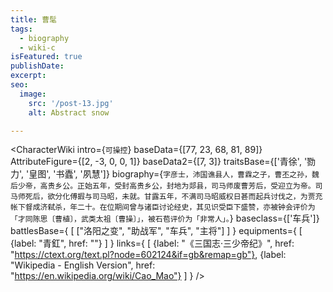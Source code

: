 ```yaml
---
title: 曹髦
tags:
  - biography
  - wiki-c
isFeatured: true
publishDate:
excerpt:
seo:
  image:
    src: '/post-13.jpg'
    alt: Abstract snow

---
```



<CharacterWiki
  intro={`可操控`}
  baseData={[77, 23, 68, 81, 89]}
  AttributeFigure={[2, -3, 0, 0, 1]}
  baseData2={[7, 3]}
  traitsBase={['青徐', '勠力', '皇图', '书蠹', '夙慧']}
  biography={`字彦士，沛国谯县人，曹霖之子，曹丕之孙，魏后少帝，高贵乡公。正始五年，受封高贵乡公，封地为郯县，司马师废曹芳后，受迎立为帝。司马师死后，欲分化傅嘏与司马昭，未就。甘露五年，不满司马昭威权日甚而起兵讨伐之，为贾充帐下督成济弑杀，年二十。在位期间曾与诸臣讨论经史，其见识受臣下盛赞，亦被钟会评价为「才同陈思〔曹植〕，武类太祖〔曹操〕」，被石苞评价为「非常人」。`}
  baseclass={['车兵']}
  battlesBase={
    [
      ["洛阳之变", "助战军", "车兵", "主将"]
    ]
  }
  equipments={
    [
      {label: "青釭", href: ""}
    ]
  }
  links={
    [
      {label: "《三国志·三少帝纪》", href: "https://ctext.org/text.pl?node=602124&if=gb&remap=gb"},
      {label: "Wikipedia - English Version", href: "https://en.wikipedia.org/wiki/Cao_Mao"}
    ]
  }
/>